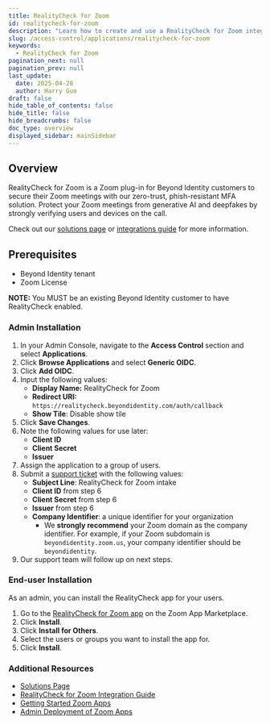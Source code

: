 ```yaml
---
title: RealityCheck for Zoom
id: realitycheck-for-zoom
description: "Learn how to create and use a RealityCheck for Zoom integration."
slug: /access-control/applications/realitycheck-for-zoom
keywords:
  - RealityCheck for Zoom
pagination_next: null
pagination_prev: null
last_update:
  date: 2025-04-28
  author: Harry Guo
draft: false
hide_table_of_contents: false
hide_title: false
hide_breadcrumbs: false
doc_type: overview
displayed_sidebar: mainSidebar
---
```


## Overview

RealityCheck for Zoom is a Zoom plug-in for Beyond Identity customers to secure their Zoom meetings with our zero-trust, phish-resistant MFA solution. Protect your Zoom meetings from generative AI and deepfakes by strongly verifying users and devices on the call.

Check out our [solutions page](https://www.beyondidentity.com/solutions/ai-deception-elimination) or [integrations guide](https://support.beyondidentity.com/hc/en-us/articles/24038107991191-RealityCheck-for-Zoom-Integration-Guide) for more information.

## Prerequisites

- Beyond Identity tenant
- Zoom License

**NOTE:** You MUST be an existing Beyond Identity customer to have RealityCheck enabled.

### Admin Installation

1. In your Admin Console, navigate to the **Access Control** section and select **Applications**.
2. Click **Browse Applications** and select **Generic OIDC**.
3. Click **Add OIDC**.
4. Input the following values:
    - **Display Name:** RealityCheck for Zoom
    - **Redirect URI:** `https://realitycheck.beyondidentity.com/auth/callback`
    - **Show Tile**: Disable show tile
5. Click **Save Changes**.
6. Note the following values for use later:
    - **Client ID**
    - **Client Secret**
    - **Issuer**
7. Assign the application to a group of users.
8. Submit a [support ticket](https://support.beyondidentity.com/hc/en-us/requests/new) with the following values:
    - **Subject Line**: RealityCheck for Zoom intake
    - **Client ID** from step 6
    - **Client Secret** from step 6
    - **Issuer** from step 6
    - **Company Identifier**: a unique identifier for your organization
       - We **strongly recommend** your Zoom domain as the company identifier. For example, if your Zoom subdomain is `beyondidentity.zoom.us`, your company identifier should be `beyondidentity`.
9. Our support team will follow up on next steps.

### End-user Installation

As an admin, you can install the RealityCheck app for your users.

1. Go to the [RealityCheck for Zoom app](https://marketplace.zoom.us/apps/ZgT5jp7xTfyqGks_h8M-Jg) on the Zoom App Marketplace.
2. Click **Install**.
3. Click **Install for Others**.
4. Select the users or groups you want to install the app for.
5. Click **Install**.

### Additional Resources

- [Solutions Page](https://www.beyondidentity.com/solutions/ai-deception-elimination)
- [RealityCheck for Zoom Integration Guide](https://support.beyondidentity.com/hc/en-us/articles/24038107991191-RealityCheck-for-Zoom-Integration-Guide)
- [Getting Started Zoom Apps](https://support.zoom.com/hc/en/article?id=zm_kb&sysparm_article=KB0059804)
- [Admin Deployment of Zoom Apps](https://support.zoom.com/hc/en/article?id=zm_kb&sysparm_article=KB0061035)
